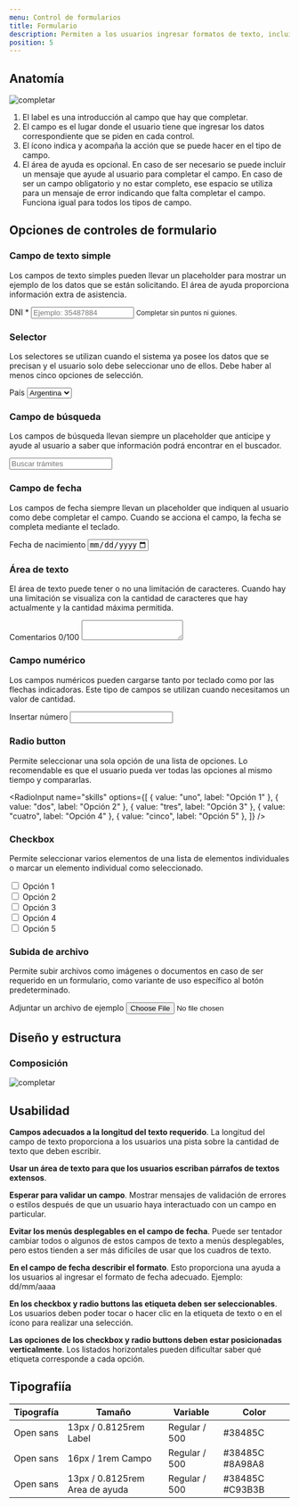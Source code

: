 ```yaml
---
menu: Control de formularios
title: Formulario
description: Permiten a los usuarios ingresar formatos de texto, incluidos números. Se pueden mostrar varias opciones con el campo para comunicar los requisitos de entrada o necesidades especificas.
position: 5
---
```


## Anatomía

![completar](/componentes/formulario/anatomia.svg)

1. El label es una introducción al campo que hay que completar.
2. El campo es el lugar donde el usuario tiene que ingresar los datos correspondiente que se piden en cada control.
3. El ícono indica y acompaña la acción que se puede hacer en el tipo de campo.
4. El área de ayuda es opcional. En caso de ser necesario se puede incluir un mensaje que ayude al usuario para completar el campo. En caso de ser un campo obligatorio y no estar completo, ese espacio se utiliza para un mensaje de error indicando que falta completar el campo. Funciona igual para todos los tipos de campo.

## Opciones de controles de formulario

### Campo de texto simple

Los campos de texto simples pueden llevar un placeholder para mostrar un ejemplo de los datos que se están solicitando. El área de ayuda proporciona información extra de asistencia.

<Row>
  <Col items={2}>
    <div className="form-wrapper">
      <div className="form-group">
        <label htmlFor="name-input">DNI *</label>
        <input type="text" className="form-control" id="name-input" name="name" placeholder="Ejemplo: 35487884" />
        <small className="form-text text-muted">Completar sin puntos ni guiones.</small>
      </div>
    </div>
  </Col>
</Row>

### Selector

Los selectores se utilizan cuando el sistema ya posee los datos que se precisan y el usuario solo debe seleccionar uno de ellos. Debe haber al menos cinco opciones de selección.

<Row>
  <Col items={2}>
    <div className="form-group">
      <label htmlFor="lista-de-seleccion">País</label>
      <select className="custom-select" id="lista-de-seleccion">
        <option>Argentina</option>
        <option>Brasil</option>
        <option>Colombia</option>
        <option>Ecuador</option>
        <option>Peru</option>
      </select>
    </div>
  </Col>
</Row>

### Campo de búsqueda

Los campos de búsqueda llevan siempre un placeholder que anticipe y ayude al usuario a saber que información podrá encontrar en el buscador.

<Row>
  <Col items={2}>
    <div className="form-wrapper">
      <div className="form-group">
        <input type="search" className="form-control" id="search-input" name="name" placeholder="Buscar trámites" />
      </div>
    </div>
  </Col>
</Row>

### Campo de fecha

Los campos de fecha siempre llevan un placeholder que indiquen al usuario como debe completar el campo. Cuando se acciona el campo, la fecha se completa mediante el teclado.

<Row>
  <Col items={2}>
    <div className="form-wrapper">
      <div className="form-group">
        <label htmlFor="date-input">Fecha de nacimiento</label>
        <input
          type="date"
          className="form-control"
          id="date-input"
          name="date"
          aria-describedby="date-help"
          max="9999-12-31"
        />
      </div>
    </div>
  </Col>
</Row>

### Área de texto

El área de texto puede tener o no una limitación de caracteres. Cuando hay una limitación se visualiza con la cantidad de caracteres que hay actualmente y la cantidad máxima permitida.

<Row>
  <Col items={2}>
    <div className="form-wrapper">
      <div className="form-group">
        <label htmlFor="text-area">Comentarios 0/100</label>
        <textarea className="form-control" id="text-area" rows={3}></textarea>
      </div>
    </div>
  </Col>
</Row>

### Campo numérico

Los campos numéricos pueden cargarse tanto por teclado como por las flechas indicadoras. Este tipo de campos se utilizan cuando necesitamos un valor de cantidad.

<Row>
  <Col items={2}>
    <div className="form-wrapper">
      <div className="form-group">
        <label htmlFor="number-input">Insertar número</label>
        <input type="number" className="form-control" id="number-input" name="number" defaultValue={0} />
      </div>
    </div>
  </Col>
</Row>

### Radio button

Permite seleccionar una sola opción de una lista de opciones. Lo recomendable es que el usuario pueda ver todas las opciones al mismo tiempo y compararlas.


<RadioInput
  name="skills"
  options={[
    { value: "uno", label: "Opción 1" },
    { value: "dos", label: "Opción 2" },
    { value: "tres", label: "Opción 3" },
    { value: "cuatro", label: "Opción 4" },
    { value: "cinco", label: "Opción 5" },
  ]}
/>

### Checkbox

Permite seleccionar varios elementos de una lista de elementos individuales o marcar un elemento individual como seleccionado.

<div className="custom-control custom-checkbox">
  <input className="custom-control-input" type="checkbox" id="skills-one-input" name="skills" value="one" />
  <label className="custom-control-label" htmlFor="skills-one-input">
    Opción 1
  </label>
</div>
<div className="custom-control custom-checkbox">
  <input className="custom-control-input" type="checkbox" id="skills-two-input" name="skills" value="two" />
  <label className="custom-control-label" htmlFor="skills-two-input">
    Opción 2
  </label>
</div>
<div className="custom-control custom-checkbox">
  <input className="custom-control-input" type="checkbox" id="skills-three-input" name="skills" value="three" />
  <label className="custom-control-label" htmlFor="skills-three-input">
    Opción 3
  </label>
</div>
<div className="custom-control custom-checkbox">
  <input className="custom-control-input" type="checkbox" id="skills-four-input" name="skills" value="four" />
  <label className="custom-control-label" htmlFor="skills-four-input">
    Opción 4
  </label>
</div>
<div className="custom-control custom-checkbox">
  <input className="custom-control-input" type="checkbox" id="skills-five-input" name="skills" value="five" />
  <label className="custom-control-label" htmlFor="skills-five-input">
    Opción 5
  </label>
</div>

### Subida de archivo

Permite subir archivos como imágenes o documentos en caso de ser requerido en un formulario, como variante de uso específico al botón predeterminado.

<Row>
  <Col items={2}>
    <div class="form-wrapper">
      <div class="form-group">
        <label for="file-input">Adjuntar un archivo de ejemplo</label>
        <input type="file" class="form-control-file" id="file-input" />
      </div>
    </div>
  </Col>
</Row>


## Diseño y estructura

### Composición

![completar](/componentes/formulario/composicion.svg)

## Usabilidad

**Campos adecuados a la longitud del texto requerido**. La longitud del campo de texto proporciona a los usuarios una pista sobre la cantidad de texto que deben escribir.

**Usar un área de texto para que los usuarios escriban párrafos de textos extensos**.

**Esperar para validar un campo**. Mostrar mensajes de validación de errores o estilos después de que un usuario haya interactuado con un campo en particular.

**Evitar los menús desplegables en el campo de fecha**. Puede ser tentador cambiar todos o algunos de estos campos de texto a menús desplegables, pero estos tienden a ser más difíciles de usar que los cuadros de texto.

**En el campo de fecha describir el formato**. Esto proporciona una ayuda a los usuarios al ingresar el formato de fecha adecuado. Ejemplo: dd/mm/aaaa

**En los checkbox y radio buttons las etiqueta deben ser seleccionables**. Los usuarios deben poder tocar o hacer clic en la etiqueta de texto o en el ícono para realizar una selección.

**Las opciones de los checkbox y radio buttons deben estar posicionadas verticalmente**. Los listados horizontales pueden dificultar saber qué etiqueta corresponde a cada opción.

## Tipografiía

| Tipografía | Tamaño                         | Variable      | Color           |
| ---------- | ------------------------------ | ------------- | --------------- |
| Open sans  | 13px / 0.8125rem Label         | Regular / 500 | #38485C         |
| Open sans  | 16px / 1rem Campo              | Regular / 500 | #38485C #8A98A8 |
| Open sans  | 13px / 0.8125rem Area de ayuda | Regular / 500 | #38485C #C93B3B |
